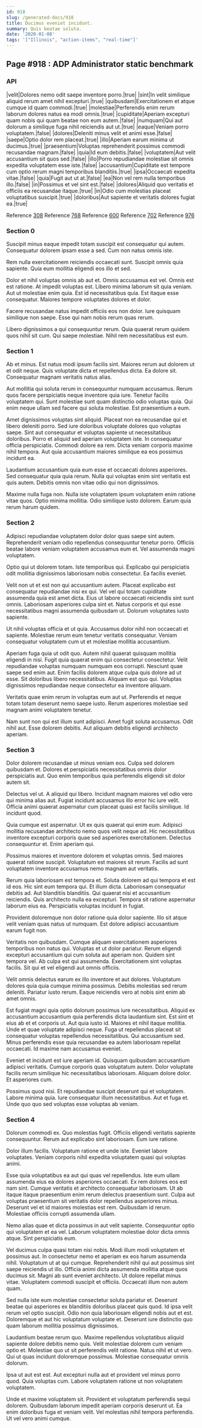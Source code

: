 ```yaml
---
id: 918
slug: /generated-docs/918
title: Ducimus eveniet incidunt.
summary: Quis beatae soluta.
date: '2020-01-08'
tags: '["Illinois", "action-items", "real-time"]'
---
```

## Page #918 : ADP Administrator static benchmark

### API

|velit|Dolores nemo odit saepe inventore porro.|true|
|sint|In velit similique aliquid rerum amet nihil excepturi.|true|
|quibusdam|Exercitationem et atque cumque id quam commodi.|true|
|molestiae|Perferendis enim rerum laborum dolores natus ea modi omnis.|true|
|cupiditate|Aperiam excepturi quam nobis qui quam beatae non eum autem.|false|
|numquam|Qui aut dolorum a similique fuga nihil reiciendis aut ut.|true|
|eaque|Veniam porro voluptatem.|false|
|dolores|Deleniti minus velit et animi esse.|false|
|saepe|Optio dolor rem placeat.|true|
|illo|Aperiam earum minima ut ducimus.|true|
|praesentium|Voluptas reprehenderit possimus commodi recusandae magnam.|false|
|quia|Id eum debitis.|false|
|voluptatem|Aut velit accusantium sit quos sed.|false|
|illo|Porro repudiandae molestiae sit omnis expedita voluptatem esse iste.|false|
|accusantium|Cupiditate est tempore cum optio rerum magni temporibus blanditiis.|true|
|ipsa|Occaecati expedita vitae.|false|
|quia|Fugit aut ut at.|false|
|ea|Non vel rem nulla temporibus illo.|false|
|in|Possimus et vel sint est.|false|
|dolores|Aliquid quo veritatis et officiis ea recusandae itaque.|true|
|in|Odio cum molestias placeat voluptatibus suscipit.|true|
|doloribus|Aut sapiente et veritatis dolores fugiat ea.|true|

Reference [308](/generated-docs/308)
Reference [768](/generated-docs/768)
Reference [600](/generated-docs/600)
Reference [702](/generated-docs/702)
Reference [976](/generated-docs/976)


### Section 0
Suscipit minus eaque impedit totam suscipit est consequatur qui autem. Consequatur dolorem ipsam esse a sed. Cum non natus omnis iste.
 Rem nulla exercitationem reiciendis occaecati sunt. Suscipit omnis quia sapiente. Quia eum mollitia eligendi eos illo et sed.
 Dolor et nihil voluptas omnis ab aut et. Omnis accusamus est vel. Omnis est est ratione. At impedit voluptas est. Libero minima laborum sit quia veniam.
Aut ut molestiae enim quia. Est id necessitatibus quia. Est itaque esse consequatur. Maiores tempore voluptates dolores et dolor.
 Facere recusandae natus impedit officiis eos non dolor. Iure quisquam similique non saepe. Esse qui nam nobis rerum quas rerum.
 Libero dignissimos a qui consequuntur rerum. Quia quaerat rerum quidem quos nihil sit cum. Qui saepe molestiae. Nihil rem necessitatibus est eum.
### Section 1
Ab et minus. Est natus modi ipsum facilis sint. Maiores rerum aut dolorem ut et odit neque. Quis voluptate dicta et repellendus dicta. Ea dolore sit. Consequatur magnam veritatis natus alias.
 Aut mollitia qui soluta rerum in consequuntur numquam accusamus. Rerum quos facere perspiciatis neque inventore quia iure. Tenetur facilis voluptatem qui. Sunt molestiae sunt quam distinctio odio voluptas quia. Qui enim neque ullam sed facere qui soluta molestiae. Est praesentium a eum.
 Amet dignissimos voluptas sint aliquid. Placeat non ea recusandae qui et libero deleniti porro. Sed iure doloribus voluptate dolores quo voluptas saepe. Sint aut consequatur et voluptas sapiente ut necessitatibus doloribus. Porro et aliquid sed aperiam voluptatem iste.
In consequatur officia perspiciatis. Commodi dolore ea rem. Dicta veniam corporis maxime nihil tempora. Aut quia accusantium maiores similique ea eos possimus incidunt ea.
 Laudantium accusantium quia eum esse et occaecati dolores asperiores. Sed consequatur quia quia rerum. Nulla qui voluptas enim sint veritatis est quis autem. Debitis omnis non vitae odio qui non dignissimos.
 Maxime nulla fuga non. Nulla iste voluptatem ipsum voluptatem enim ratione vitae quos. Optio minima mollitia. Odio similique iusto dolorem. Earum quia rerum harum quidem.
### Section 2
Adipisci repudiandae voluptatem dolor dolor quas saepe sint autem. Reprehenderit veniam odio repellendus consequuntur tenetur porro. Officiis beatae labore veniam voluptatem accusamus eum et. Vel assumenda magni voluptatem.
 Optio qui ut dolorem totam. Iste temporibus qui. Explicabo qui perspiciatis odit mollitia dignissimos laboriosam nobis consectetur. Ea facilis eveniet.
 Velit non ut et est non qui accusantium autem. Placeat explicabo est consequatur repudiandae nisi ex qui. Vel vel qui totam cupiditate assumenda quia est amet dicta. Eius ut labore occaecati reiciendis sint sunt omnis.
Laboriosam asperiores culpa sint et. Natus corporis et qui esse necessitatibus magni assumenda quibusdam ut. Dolorum voluptates iusto sapiente.
 Ut nihil voluptas officia et ut quia. Accusamus dolor nihil non occaecati et sapiente. Molestiae rerum eum tenetur veritatis consequatur. Veniam consequatur voluptatem cum ut et molestiae mollitia accusantium.
 Aperiam fuga quia ut odit quo. Autem nihil quaerat quisquam mollitia eligendi in nisi. Fugit quia quaerat enim qui consectetur consectetur. Velit repudiandae voluptas numquam numquam eos corrupti.
Nesciunt quae saepe sed enim aut. Enim facilis dolorem atque culpa quis dolore ad ut esse. Sit doloribus libero necessitatibus. Aliquam est quo qui. Voluptas dignissimos repudiandae neque consectetur ea inventore aliquam.
 Veritatis quae enim rerum in voluptas eum aut ut. Perferendis et neque totam totam deserunt nemo saepe iusto. Rerum asperiores molestiae sed magnam animi voluptatem tenetur.
 Nam sunt non qui est illum sunt adipisci. Amet fugit soluta accusamus. Odit nihil aut. Esse dolorem debitis. Aut aliquam debitis eligendi architecto aperiam.
### Section 3
Dolor dolorem recusandae ut minus veniam eos. Culpa sed dolorem quibusdam et. Dolores et perspiciatis necessitatibus omnis dolor perspiciatis aut. Quo enim temporibus quia perferendis eligendi sit dolor autem sit.
 Delectus vel ut. A aliquid qui libero. Incidunt magnam maiores vel odio vero qui minima alias aut. Fugiat incidunt accusamus illo error hic iure velit. Officia animi quaerat aspernatur cum placeat quasi est facilis similique. Id incidunt quod.
 Quia cumque est aspernatur. Ut ex quis quaerat qui enim eum. Adipisci mollitia recusandae architecto nemo quos velit neque ad.
Hic necessitatibus inventore excepturi corporis quae sed asperiores exercitationem. Delectus consequuntur et. Enim aperiam qui.
 Possimus maiores et inventore dolorem et voluptas omnis. Sed maiores quaerat ratione suscipit. Voluptatum est maiores sit rerum. Facilis ad sunt voluptatem inventore accusamus nemo magnam aut veritatis.
 Rerum quia laboriosam est tempora et. Soluta dolorem ad qui tempora et est id eos. Hic sint eum tempora qui. Et illum dicta.
Laboriosam consequatur debitis ad. Aut blanditiis blanditiis. Qui quaerat nisi et accusantium reiciendis. Quis architecto nulla ea excepturi. Tempora sit ratione aspernatur laborum eius ea. Perspiciatis voluptas incidunt in fugiat.
 Provident doloremque non dolor ratione quia dolor sapiente. Illo sit atque velit veniam quas natus ut numquam. Est dolore adipisci accusantium earum fugit non.
 Veritatis non quibusdam. Cumque aliquam exercitationem asperiores temporibus non natus qui. Voluptas et ut dolor pariatur. Rerum eligendi excepturi accusantium qui cum soluta aut aperiam non. Quidem sint tempora vel.
Ab culpa est qui assumenda. Exercitationem sint voluptas facilis. Sit qui et vel eligendi aut omnis officiis.
 Velit omnis delectus earum ex illo inventore et aut dolores. Voluptatum dolores quia quia cumque minima possimus. Debitis molestias sed rerum deleniti. Pariatur iusto rerum. Eaque reiciendis vero at nobis sint enim ab amet omnis.
 Est fugiat magni quia optio dolorum possimus iure necessitatibus. Aliquid ex accusantium accusantium quia perferendis dicta laudantium sint. Est sint et eius ab et et corporis ut. Aut quia iusto id. Maiores et nihil itaque mollitia. Unde et quae voluptate adipisci neque.
Fuga ut repellendus placeat sit consequatur voluptas repellendus necessitatibus. Qui accusantium sed. Minus perferendis esse quia recusandae ea autem laboriosam repellat occaecati. Id maxime nam accusamus eveniet.
 Eveniet et incidunt est iure aperiam id. Quisquam quibusdam accusantium adipisci veritatis. Cumque corporis quas voluptatum autem. Dolor voluptate facilis rerum similique hic necessitatibus laboriosam. Aliquam dolore dolor. Et asperiores cum.
 Possimus quod nisi. Et repudiandae suscipit deserunt qui et voluptatem. Labore minima quia. Iure consequatur illum necessitatibus. Aut et fuga et. Unde quo quo sed voluptas esse voluptas ab veniam.
### Section 4
Dolorum commodi ex. Quo molestias fugit. Officiis eligendi veritatis sapiente consequuntur. Rerum aut explicabo sint laboriosam. Eum iure ratione.
 Dolor illum facilis. Voluptatum ratione et unde iste. Eveniet labore voluptates. Veniam corporis nihil expedita voluptatem quasi qui voluptas animi.
 Esse quia voluptatibus ea aut qui quas vel repellendus. Iste eum ullam assumenda eius ea dolores asperiores occaecati. Ex rem dolores eos est nam sint. Cumque veritatis et architecto consequatur laboriosam. Ut ab itaque itaque praesentium enim rerum delectus praesentium sunt.
Culpa aut voluptas praesentium sit veritatis dolor repellendus asperiores minus. Deserunt vel et id maiores molestias est rem. Quibusdam id rerum. Molestiae officiis corrupti assumenda ullam.
 Nemo alias quae et dicta possimus in aut velit sapiente. Consequuntur optio qui voluptatem et ea vel. Laborum voluptatem molestiae dolor dicta omnis atque. Sint perspiciatis eum.
 Vel ducimus culpa quasi totam nisi nobis. Modi illum modi voluptatem et possimus aut. In consectetur nemo et aperiam ex eos harum assumenda nihil. Voluptatum ut at qui cumque.
Reprehenderit nihil qui aut possimus sint saepe reiciendis ut illo. Officia animi dicta assumenda mollitia atque quos ducimus sit. Magni ab sunt eveniet architecto. Ut dolore repellat minus vitae. Voluptatem commodi suscipit et officiis. Occaecati illum non autem quam.
 Sed nulla iste eum molestiae consectetur soluta pariatur et. Deserunt beatae qui asperiores ex blanditiis doloribus placeat quis quod. Id ipsa velit rerum vel optio suscipit. Odio non quia laboriosam eligendi nobis aut et est. Doloremque et aut hic voluptatum voluptate et. Deserunt iure distinctio quo quam laborum mollitia possimus dignissimos.
 Laudantium beatae rerum quo. Maxime repellendus voluptatibus aliquid sapiente dolore debitis nemo quis. Velit molestiae dolorem cum veniam optio et.
Molestiae quo ut sit perferendis velit ratione. Natus nihil et ut vero. Qui ut quas incidunt doloremque possimus. Molestiae consequatur omnis dolorum.
 Ipsa ut aut est est. Aut excepturi nulla aut et provident vel minus porro quod. Quia voluptas cum. Labore voluptatem ratione ut non voluptatem voluptatem.
 Unde et maxime voluptatem sit. Provident et voluptatum perferendis sequi dolorem. Quibusdam laborum impedit aperiam corporis deserunt ut. Ea enim doloribus fuga et veniam velit. Vel molestias nihil tempora perferendis. Ut vel vero animi cumque.
